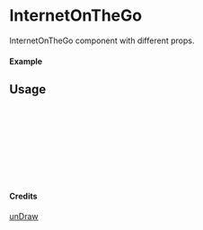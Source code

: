 
<Meta of={InternetOnTheGo} title="unDraw/InternetOnTheGo" />

# InternetOnTheGo

InternetOnTheGo component with different props.

#### Example

<Canvas of={InternetOnTheGo.Primary} />

## Usage

```ts
import { InternetOnTheGo } from "yadl-ui";

const Example = () => {
  return (
      <InternetOnTheGo />
  );
};

export default Example;
```

#### Credits
[unDraw](https://undraw.co/illustrations)
